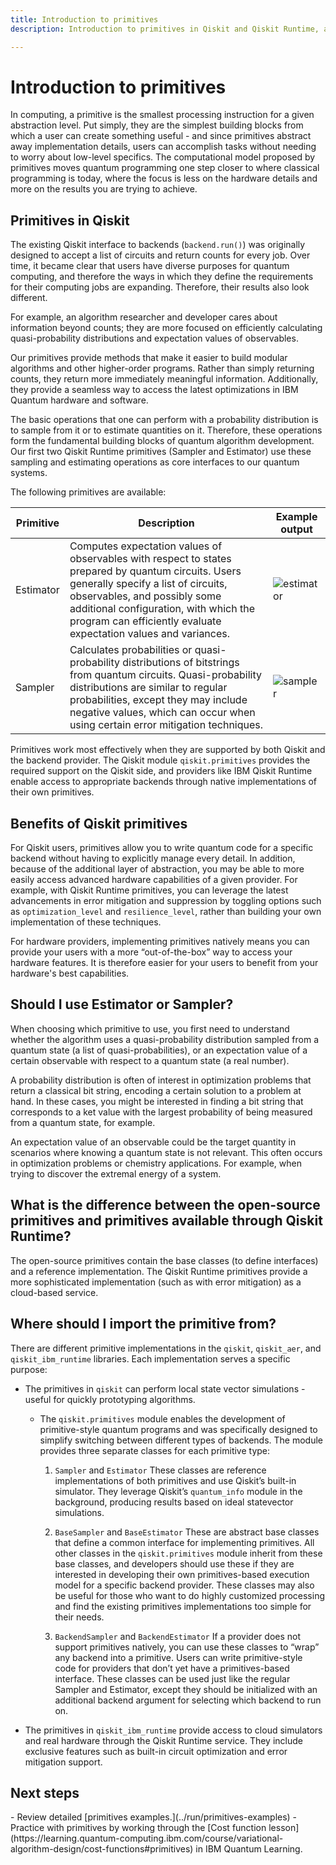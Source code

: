 ```yaml
---
title: Introduction to primitives
description: Introduction to primitives in Qiskit and Qiskit Runtime, and an explanation of available primitives

---
```


# Introduction to primitives

In computing, a primitive is the smallest processing instruction for a given abstraction level. Put simply, they are the simplest building blocks from which a user can create something useful - and since primitives abstract away implementation details, users can accomplish tasks without needing to worry about low-level specifics.  The computational model proposed by primitives moves quantum programming one step closer to where classical programming is today, where the focus is less on the hardware details and more on the results you are trying to achieve. 

## Primitives in Qiskit

The existing Qiskit interface to backends (`backend.run()`) was originally designed to accept a list of circuits and return counts for every job. Over time, it became clear that users have diverse purposes for quantum computing, and therefore the ways in which they define the requirements for their computing jobs are expanding. Therefore, their results also look different.

For example, an algorithm researcher and developer cares about information beyond counts; they are more focused on efficiently calculating quasi-probability distributions and expectation values of observables.

Our primitives provide methods that make it easier to build modular algorithms and other higher-order programs. Rather than simply returning counts, they return more immediately meaningful information. Additionally, they provide a seamless way to access the latest optimizations in IBM Quantum hardware and software.

The basic operations that one can perform with a probability distribution is to sample from it or to estimate quantities on it. Therefore, these operations form the fundamental building blocks of quantum algorithm development. Our first two Qiskit Runtime primitives (Sampler and Estimator) use these sampling and estimating operations as core interfaces to our quantum systems.

The following primitives are available:

 | Primitive | Description                                                                                                                                                                                                                                                                                                                                                | Example output                            |
 |-----------|------------------------------------------------------------------------------------------------------------------------------------------------------------------------------------------------------------------------------------------------------------------------------------------------------------------------------------------------------------|-------------------------------------------|
| Estimator | Computes expectation values of observables with respect to states prepared by quantum circuits. Users generally specify a list of circuits, observables, and possibly some additional configuration, with which the program can efficiently evaluate expectation values and variances. | ![estimator](/images/build/estimator.svg) |
| Sampler   | Calculates probabilities or quasi-probability distributions of bitstrings from quantum circuits. Quasi-probability distributions are similar to regular probabilities, except they may include negative values, which can occur when using certain error mitigation techniques.                                                                                                                                                            | ![sampler](/images/build/sampler.svg)     |

Primitives work most effectively when they are supported by both Qiskit and the backend provider. The Qiskit module `qiskit.primitives` provides the required support on the Qiskit side, and providers like IBM Qiskit Runtime enable access to appropriate backends through native implementations of their own primitives.

## Benefits of Qiskit primitives

For Qiskit users, primitives allow you to write quantum code for a specific backend without having to explicitly manage every detail. In addition, because of the additional layer of abstraction, you may be able to more easily access advanced hardware capabilities of a given provider. For example, with Qiskit Runtime primitives, you can leverage the latest advancements in error mitigation and suppression by toggling options such as `optimization_level` and `resilience_level`, rather than building your own implementation of these techniques.

For hardware providers, implementing primitives natively means you can provide your users with a more “out-of-the-box” way to access your hardware features. It is therefore easier for your users to benefit from your hardware's best capabilities.

## Should I use Estimator or Sampler? 
     
When choosing which primitive to use, you first need to understand whether the algorithm uses a quasi-probability distribution sampled from a quantum state (a list of quasi-probabilities), or an expectation value of a certain observable with respect to a quantum state (a real number).

A probability distribution is often of interest in optimization problems that return a classical bit string, encoding a certain solution to a problem at hand. In these cases, you might be interested in finding a bit string that corresponds to a ket value with the largest probability of being measured from a quantum state, for example.

An expectation value of an observable could be the target quantity in scenarios where knowing a quantum state is not relevant. This often occurs in optimization problems or chemistry applications. For example, when trying to discover the extremal energy of a system.

## What is the difference between the open-source primitives and primitives available through Qiskit Runtime?

The open-source primitives contain the base classes (to define interfaces) and a reference implementation. The Qiskit Runtime primitives provide a more sophisticated implementation (such as with error mitigation) as a cloud-based service.

## Where should I import the primitive from? 

There are different primitive implementations in the ``qiskit``, ``qiskit_aer``, and ``qiskit_ibm_runtime`` libraries.
Each implementation serves a specific purpose:

* The primitives in ``qiskit`` can perform local state vector simulations - useful for quickly prototyping algorithms.
  * The `qiskit.primitives` module enables the development of primitive-style quantum programs and was specifically designed to simplify switching between different types of backends. The module provides three separate classes for each primitive type: 

    1. `Sampler` and `Estimator`
    These classes are reference implementations of both primitives and use Qiskit’s built-in simulator. They leverage Qiskit’s `quantum_info` module in the background, producing results based on ideal statevector simulations.

    2. `BaseSampler` and `BaseEstimator`
    These are abstract base classes that define a common interface for implementing primitives. All other classes in the `qiskit.primitives` module inherit from these base classes, and developers should use these if they are interested in developing their own primitives-based execution model for a specific backend provider. These classes may also be useful for those who want to do highly customized processing and find the existing primitives implementations too simple for their needs.

    3. `BackendSampler` and `BackendEstimator`
    If a provider does not support primitives natively, you can use these classes to “wrap” any backend into a primitive. Users can write primitive-style code for providers that don’t yet have a primitives-based interface. These classes can be used just like the regular Sampler and Estimator, except they should be initialized with an additional backend argument for selecting which backend to run on.

* The primitives in ``qiskit_ibm_runtime`` provide access to cloud simulators and real hardware through the Qiskit Runtime service. They include exclusive features such as built-in circuit optimization and error mitigation support.

## Next steps

<Admonition type="tip" title="Recommendations">
    - Review detailed [primitives examples.](../run/primitives-examples)
    - Practice with primitives by working through the [Cost function lesson](https://learning.quantum-computing.ibm.com/course/variational-algorithm-design/cost-functions#primitives) in IBM Quantum Learning.
</Admonition>